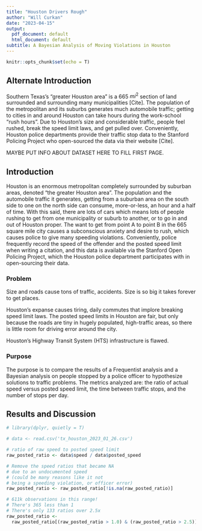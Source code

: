 ```yaml
---
title: "Houston Drivers Rough"
author: "Will Curkan"
date: "2023-04-15"
output:
  pdf_document: default
  html_document: default
subtitle: A Bayesian Analysis of Moving Violations in Houston
---
```


```r
knitr::opts_chunk$set(echo = T)
```

## Alternate Introduction 

Southern Texas's "greater Houston area" is a 665 $mi^2$ section of land surrounded and surrounding many municipalities [Cite]. The population of the metropolitan and its suburbs generates much automobile traffic; getting to cities in and around Houston can take hours during the work-school "rush hours". Due to Houston's size and considerable traffic, people feel rushed, break the speed limit laws, and get pulled over. Conveniently, Houston police departments provide their traffic stop data to the Stanford Policing Project who open-sourced the data via their website [Cite].

MAYBE PUT INFO ABOUT DATASET HERE TO FILL FIRST PAGE.

## Introduction


Houston is an enormous metropolitan completely surrounded by suburban areas, denoted "the greater Houston area". The population and the automobile traffic it generates, getting from a suburban area on the south side to one on the north side can consume, more-or-less, an hour and a half of time. With this said, there are lots of cars which means lots of people rushing to get from one municipality or suburb to another, or to go in and out of Houston proper. The want to get from point A to point B in the 665 square mile city causes a subconscious anxiety and desire to rush, which causes police to give many speeding violations. Conveniently, police frequently record the speed of the offender and the posted speed limit when writing a citation, and this data is available via the Stanford Open Policing Project, which the Houston police department participates with in open-sourcing their data.

### Problem

Size and roads cause tons of traffic, accidents. Size is so big it takes forever to get places.

Houston's expanse causes tiring, daily commutes that implore breaking speed limit laws. The posted speed limits in Houston are fair, but only because the roads are tiny in hugely populated, high-traffic areas, so there is little room for driving error around the city.

Houston's Highway Transit System (HTS) infrastructure is flawed. 

### Purpose

The purpose is to compare the results of a Frequentist analysis and a Bayesian analysis on people stopped by a police officer to hypothesize solutions to traffic problems. The metrics analyzed are: the ratio of actual speed versus posted speed limit, the time between traffic stops, and the number of stops per day.

## Results and Discussion

```r
# library(dplyr, quietly = T)
```

```r
# data <- read.csv('tx_houston_2023_01_26.csv')
```

```r
# ratio of raw speed to posted speed limit
raw_posted_ratio <- data$speed / data$posted_speed

# Remove the speed ratios that became NA
# due to an undocumented speed 
# (could be many reasons like it not 
# being a speeding violation, or officer error)
raw_posted_ratio <- raw_posted_ratio[!is.na(raw_posted_ratio)]

# 611k observations in this range!
# There's 365 less than 1
# There's only 133 ratios over 2.5x
raw_posted_ratio <- 
  raw_posted_ratio[(raw_posted_ratio > 1.0) & (raw_posted_ratio > 2.5)]
```




